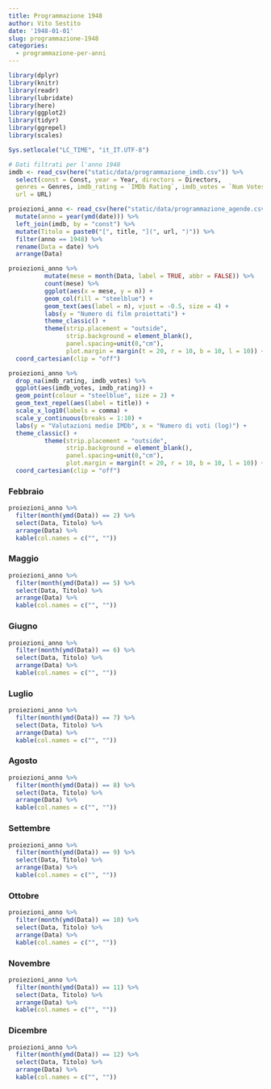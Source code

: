 ```yaml
---
title: Programmazione 1948
author: Vito Sestito
date: '1948-01-01'
slug: programmazione-1948
categories:
  - programmazione-per-anni
---
```

```r
library(dplyr)
library(knitr)
library(readr)
library(lubridate)
library(here)
library(ggplot2)
library(tidyr)
library(ggrepel)
library(scales)

Sys.setlocale("LC_TIME", "it_IT.UTF-8")

# Dati filtrati per l'anno 1948
imdb <- read_csv(here("static/data/programmazione_imdb.csv")) %>%
  select(const = Const, year = Year, directors = Directors,
  genres = Genres, imdb_rating = `IMDb Rating`, imdb_votes = `Num Votes`, runtime = `Runtime (mins)`,
  url = URL)

proiezioni_anno <- read_csv(here("static/data/programmazione_agende.csv")) %>% 
  mutate(anno = year(ymd(date))) %>% 
  left_join(imdb, by = "const") %>% 
  mutate(Titolo = paste0("[", title, "](", url, ")")) %>% 
  filter(anno == 1948) %>% 
  rename(Data = date) %>% 
  arrange(Data)
```
```r
proiezioni_anno %>%
          mutate(mese = month(Data, label = TRUE, abbr = FALSE)) %>%
          count(mese) %>%
          ggplot(aes(x = mese, y = n)) +
          geom_col(fill = "steelblue") +
          geom_text(aes(label = n), vjust = -0.5, size = 4) +
          labs(y = "Numero di film proiettati") +
          theme_classic() +
          theme(strip.placement = "outside",
                strip.background = element_blank(),
                panel.spacing=unit(0,"cm"),
                plot.margin = margin(t = 20, r = 10, b = 10, l = 10)) +
  coord_cartesian(clip = "off")

proiezioni_anno %>%
  drop_na(imdb_rating, imdb_votes) %>%
  ggplot(aes(imdb_votes, imdb_rating)) +
  geom_point(colour = "steelblue", size = 2) +
  geom_text_repel(aes(label = title)) +
  scale_x_log10(labels = comma) +
  scale_y_continuous(breaks = 1:10) +
  labs(y = "Valutazioni medie IMDb", x = "Numero di voti (log)") +
  theme_classic() +
          theme(strip.placement = "outside",
                strip.background = element_blank(),
                panel.spacing=unit(0,"cm"),
                plot.margin = margin(t = 20, r = 10, b = 10, l = 10)) +
  coord_cartesian(clip = "off")
```

### Febbraio
```r
proiezioni_anno %>%
  filter(month(ymd(Data)) == 2) %>%
  select(Data, Titolo) %>%
  arrange(Data) %>%
  kable(col.names = c("", ""))
```
### Maggio
```r
proiezioni_anno %>%
  filter(month(ymd(Data)) == 5) %>%
  select(Data, Titolo) %>%
  arrange(Data) %>%
  kable(col.names = c("", ""))
```
### Giugno
```r
proiezioni_anno %>%
  filter(month(ymd(Data)) == 6) %>%
  select(Data, Titolo) %>%
  arrange(Data) %>%
  kable(col.names = c("", ""))
```
### Luglio
```r
proiezioni_anno %>%
  filter(month(ymd(Data)) == 7) %>%
  select(Data, Titolo) %>%
  arrange(Data) %>%
  kable(col.names = c("", ""))
```
### Agosto
```r
proiezioni_anno %>%
  filter(month(ymd(Data)) == 8) %>%
  select(Data, Titolo) %>%
  arrange(Data) %>%
  kable(col.names = c("", ""))
```
### Settembre
```r
proiezioni_anno %>%
  filter(month(ymd(Data)) == 9) %>%
  select(Data, Titolo) %>%
  arrange(Data) %>%
  kable(col.names = c("", ""))
```
### Ottobre
```r
proiezioni_anno %>%
  filter(month(ymd(Data)) == 10) %>%
  select(Data, Titolo) %>%
  arrange(Data) %>%
  kable(col.names = c("", ""))
```
### Novembre
```r
proiezioni_anno %>%
  filter(month(ymd(Data)) == 11) %>%
  select(Data, Titolo) %>%
  arrange(Data) %>%
  kable(col.names = c("", ""))
```
### Dicembre
```r
proiezioni_anno %>%
  filter(month(ymd(Data)) == 12) %>%
  select(Data, Titolo) %>%
  arrange(Data) %>%
  kable(col.names = c("", ""))
```
